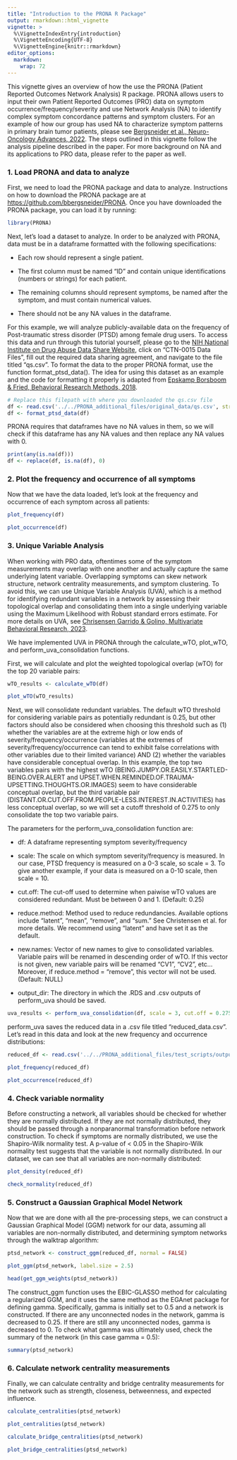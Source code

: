 ```yaml
---
title: "Introduction to the PRONA R Package"
output: rmarkdown::html_vignette
vignette: >
  %\VignetteIndexEntry{introduction}
  %\VignetteEncoding{UTF-8}
  %\VignetteEngine{knitr::rmarkdown}
editor_options: 
  markdown: 
    wrap: 72
---
```


This vignette gives an overview of how the use the PRONA (Patient
Reported Outcomes Network Analysis) R package. PRONA allows users to
input their own Patient Reported Outcomes (PRO) data on symptom
occurrence/frequency/severity and use Network Analysis (NA) to identify
complex symptom concordance patterns and symptom clusters. For an
example of how our group has used NA to characterize symptom patterns in
primary brain tumor patients, please see [Bergsneider et al.,
Neuro-Oncology Advances,
2022](https://pubmed.ncbi.nlm.nih.gov/36820236/). The steps outlined in
this vignette follow the analysis pipeline described in the paper. For
more background on NA and its applications to PRO data, please refer to
the paper as well.

### 1. Load PRONA and data to analyze

First, we need to load the PRONA package and data to analyze.
Instructions on how to download the PRONA package are at
<https://github.com/bbergsneider/PRONA>. Once you have downloaded the
PRONA package, you can load it by running:

```r
library(PRONA)
```

Next, let's load a dataset to analyze. In order to be analyzed with
PRONA, data must be in a dataframe formatted with the following
specifications:

-   Each row should represent a single patient.

-   The first column must be named "ID" and contain unique
    identifications (numbers or strings) for each patient.

-   The remaining columns should represent symptoms, be named after the
    symptom, and must contain numerical values.

-   There should not be any NA values in the dataframe.

For this example, we will analyze publicly-available data on the
frequency of Post-traumatic stress disorder (PTSD) among female drug
users. To access this data and run through this tutorial yourself,
please go to the [NIH National Institute on Drug Abuse Data Share
Website](https://datashare.nida.nih.gov/study/nida-ctn-0015), click on
"CTN-0015 Data Files", fill out the required data sharing agreement, and
navigate to the file titled "qs.csv". To format the data to the proper
PRONA format, use the function format_ptsd_data(). The idea for using
this dataset as an example and the code for formatting it properly is
adapted from [Epskamp Borsboom & Fried, Behavioral Research Methods,
2018](https://pubmed.ncbi.nlm.nih.gov/28342071/).

```r
# Replace this filepath with where you downloaded the qs.csv file
df <- read.csv('../../PRONA_additional_files/original_data/qs.csv', stringsAsFactors = FALSE)
df <- format_ptsd_data(df)
```

PRONA requires that dataframes have no NA values in them, so we will
check if this dataframe has any NA values and then replace any NA values
with 0.

```r
print(any(is.na(df)))
df <- replace(df, is.na(df), 0)
```

### 2. Plot the frequency and occurrence of all symptoms

Now that we have the data loaded, let's look at the frequency and
occurrence of each symptom across all patients:

```r
plot_frequency(df)
```

```r
plot_occurrence(df)
```

### 3. Unique Variable Analysis

When working with PRO data, oftentimes some of the symptom measurements
may overlap with one another and actually capture the same underlying
latent variable. Overlapping symptoms can skew network structure,
network centrality measurements, and symptom clustering. To avoid this,
we can use Unique Variable Analysis (UVA), which is a method for
identifying redundant variables in a network by assessing their
topological overlap and consolidating them into a single underlying
variable using the Maximum Likelihood with Robust standard errors
estimate. For more details on UVA, see [Chrisensen Garrido & Golino,
Multivariate Behavioral Research,
2023](https://doi.org/10.1080/00273171.2023.2194606).

We have implemented UVA in PRONA through the calculate_wTO, plot_wTO,
and perform_uva_consolidation functions.

First, we will calculate and plot the weighted topological overlap (wTO)
for the top 20 variable pairs:

```r
wTO_results <- calculate_wTO(df)
```

```r
plot_wTO(wTO_results)
```

Next, we will consolidate redundant variables. The default wTO threshold
for considering variable pairs as potentially redundant is 0.25, but
other factors should also be considered when choosing this threshold
such as (1) whether the variables are at the extreme high or low ends of
severity/frequency/occurrence (variables at the extremes of
severity/frequency/occurrence can tend to exhibit false correlations
with other variables due to their limited variance) AND (2) whether the
variables have considerable conceptual overlap. In this example, the top
two variables pairs with the highest wTO
(BEING.JUMPY.OR.EASILY.STARTLED-BEING.OVER.ALERT and
UPSET.WHEN.REMINDED.OF.TRAUMA-UPSETTING.THOUGHTS.OR.IMAGES) seem to have
considerable conceptual overlap, but the third variable pair
(DISTANT.OR.CUT.OFF.FROM.PEOPLE-LESS.INTEREST.IN.ACTIVITIES) has less
conceptual overlap, so we will set a cutoff threshold of 0.275 to only
consolidate the top two variable pairs.

The parameters for the perform_uva_consolidation function are:

-   df: A dataframe representing symptom severity/frequency

-   scale: The scale on which symptom severity/frequency is measured. In
    our case, PTSD frequency is measured on a 0-3 scale, so scale = 3.
    To give another example, if your data is measured on a 0-10 scale,
    then scale = 10.

-   cut.off: The cut-off used to determine when paiwise wTO values are
    considered redundant. Must be between 0 and 1. (Default: 0.25)

-   reduce.method: Method used to reduce redundancies. Available options
    include "latent", "mean", "remove", and "sum." See Christensen et
    al. for more details. We recommend using "latent" and have set it as
    the default.

-   new.names: Vector of new names to give to consolidated variables.
    Variable pairs will be renamed in descending order of wTO. If this
    vector is not given, new variable pairs will be renamed "CV1",
    "CV2", etc... Moreover, if reduce.method = "remove", this vector
    will not be used. (Default: NULL)

-   output_dir: The directory in which the .RDS and .csv outputs of
    perform_uva should be saved.

```r
uva_results <- perform_uva_consolidation(df, scale = 3, cut.off = 0.275, reduce.method = "latent", new.names = c('JUMPY.STARTLED.OVER.ALERT', 'UPSETTING.REMINDERS'), output_dir = '../../PRONA_additional_files/test_scripts/output')
```

perform_uva saves the reduced data in a .csv file titled
"reduced_data.csv". Let's read in this data and look at the new
frequency and occurrence distributions:

```r
reduced_df <- read.csv('../../PRONA_additional_files/test_scripts/output/reduced_data.csv', stringsAsFactors = FALSE)
```

```r
plot_frequency(reduced_df)
```

```r
plot_occurrence(reduced_df)
```

### 4. Check variable normality

Before constructing a network, all variables should be checked for
whether they are normally distributed. If they are not normally
distributed, they should be passed through a nonparanormal
transformation before network construction. To check if symptoms are
normally distributed, we use the Shapiro-Wilk normality test. A p-value
of \< 0.05 in the Shapiro-Wilk normality test suggests that the variable
is not normally distributed. In our dataset, we can see that all
variables are non-normally distributed:

```r
plot_density(reduced_df)
```

```r
check_normality(reduced_df)
```

### 5. Construct a Gaussian Graphical Model Network

Now that we are done with all the pre-processing steps, we can construct
a Gaussian Graphical Model (GGM) network for our data, assuming all
variables are non-normally distributed, and determining symptom networks
through the walktrap algorithm:

```r
ptsd_network <- construct_ggm(reduced_df, normal = FALSE)
```

```r
plot_ggm(ptsd_network, label.size = 2.5)
```

```r
head(get_ggm_weights(ptsd_network))
```

The construct_ggm function uses the EBIC-GLASSO method for calculating a
regularized GGM, and it uses the same method as the EGAnet package for
defining gamma. Specifically, gamma is initially set to 0.5 and a
network is constructed. If there are any unconnected nodes in the
network, gamma is decreased to 0.25. If there are still any unconnected
nodes, gamma is decreased to 0. To check what gamma was ultimately used,
check the summary of the network (in this case gamma = 0.5):

```r
summary(ptsd_network)
```

### 6. Calculate network centrality measurements

Finally, we can calculate centrality and bridge centrality measurements
for the network such as strength, closeness, betweenness, and expected
influence.

```r
calculate_centralities(ptsd_network)
```

```r
plot_centralities(ptsd_network)
```

```r
calculate_bridge_centralities(ptsd_network)
```

```r
plot_bridge_centralities(ptsd_network)
```

